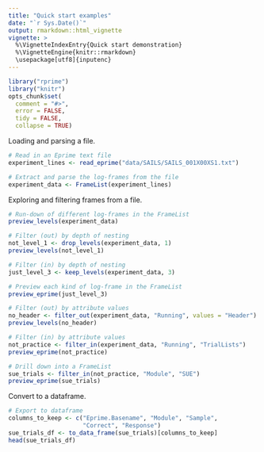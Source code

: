 ```yaml
---
title: "Quick start examples"
date: "`r Sys.Date()`"
output: rmarkdown::html_vignette
vignette: >
  %\VignetteIndexEntry{Quick start demonstration}
  %\VignetteEngine{knitr::rmarkdown}
  \usepackage[utf8]{inputenc}
---
```


```r
library("rprime")
library("knitr")
opts_chunk$set(
  comment = "#>",
  error = FALSE,
  tidy = FALSE,
  collapse = TRUE)
```

Loading and parsing a file.

```r
# Read in an Eprime text file
experiment_lines <- read_eprime("data/SAILS/SAILS_001X00XS1.txt")

# Extract and parse the log-frames from the file
experiment_data <- FrameList(experiment_lines)
```

Exploring and filtering frames from a file.

```r
# Run-down of different log-frames in the FrameList
preview_levels(experiment_data)

# Filter (out) by depth of nesting
not_level_1 <- drop_levels(experiment_data, 1)
preview_levels(not_level_1)

# Filter (in) by depth of nesting
just_level_3 <- keep_levels(experiment_data, 3)

# Preview each kind of log-frame in the FrameList
preview_eprime(just_level_3)

# Filter (out) by attribute values
no_header <- filter_out(experiment_data, "Running", values = "Header")
preview_levels(no_header)

# Filter (in) by attribute values
not_practice <- filter_in(experiment_data, "Running", "TrialLists")
preview_eprime(not_practice)

# Drill down into a FrameList
sue_trials <- filter_in(not_practice, "Module", "SUE")
preview_eprime(sue_trials)
```

Convert to a dataframe.

```r
# Export to dataframe
columns_to_keep <- c("Eprime.Basename", "Module", "Sample", 
                     "Correct", "Response")
sue_trials_df <- to_data_frame(sue_trials)[columns_to_keep]
head(sue_trials_df)
```


